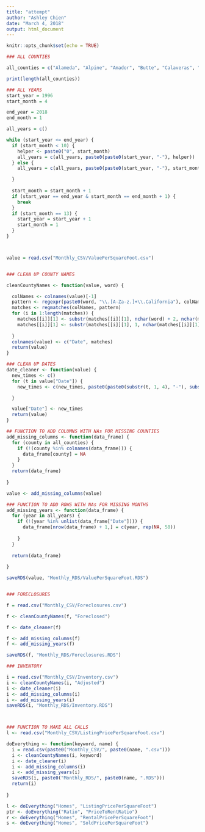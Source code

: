 ```yaml
---
title: "attempt"
author: "Ashley Chien"
date: "March 4, 2018"
output: html_document
---
```


```r
knitr::opts_chunk$set(echo = TRUE)
```

```r

### ALL COUNTIES

all_counties = c("Alameda", "Alpine", "Amador", "Butte", "Calaveras", "Colusa", "Contra.Costa", "Del.Norte", "El.Dorado", "Fresno", "Glenn", "Humboldt", "Imperial", "Inyo", "Kern", "Kings", "Lake", "Lassen", "Los.Angeles", "Madera", "Marin", "Mariposa", "Mendocino", "Merced", "Modoc", "Mono", "Monterey", "Napa", "Nevada", "Orange", "Placer", "Plumas", "Riverside", "Sacramento", "San.Benito", "San.Bernardino", "San.Diego", "San.Francisco", "San.Joaquin", "San.Luis.Obispo", "San.Mateo", "Santa.Barbara", "Santa.Clara", "Santa.Cruz", "Shasta", "Sierra", "Siskiyou", "Solano", "Sonoma", "Stanislaus", "Sutter", "Tehama", "Trinity", "Tulare", "Tuolumne", "Ventura", "Yolo", "Yuba")

print(length(all_counties))

```
```r
### ALL YEARS
start_year = 1996
start_month = 4

end_year = 2018
end_month = 1

all_years = c()

while (start_year <= end_year) {
  if (start_month < 10) {
    helper <- paste0("0", start_month)
    all_years = c(all_years, paste0(paste0(start_year, "-"), helper))
  } else {
    all_years = c(all_years, paste0(paste0(start_year, "-"), start_month))

  }
  
  start_month = start_month + 1
  if (start_year == end_year & start_month == end_month + 1) {
    break
  }
  if (start_month == 13) {
    start_year = start_year + 1
    start_month = 1
  }
}




```

```r
value = read.csv("Monthly_CSV/ValuePerSquareFoot.csv")



```


```r

### CLEAN UP COUNTY NAMES

cleanCountyNames <- function(value, word) {

  colNames <- colnames(value)[-1]
  pattern <- regexpr(paste0(word, "\\.[A-Za-z.]+\\.California"), colNames)
  matches <- regmatches(colNames, pattern)
  for (i in 1:length(matches)) {
    matches[[i]][1] <- substr(matches[[i]][1], nchar(word) + 2, nchar(matches[[i]][1])) # get rid of Foot
    matches[[i]][1] <- substr(matches[[i]][1], 1, nchar(matches[[i]][1]) - 11) # get rid of California
  
  }
  colnames(value) <- c("Date", matches)
  return(value)
}

```

```r

### CLEAN UP DATES
date_cleaner <- function(value) {
  new_times <- c()
  for (t in value["Date"]) {
    new_times <- c(new_times, paste0(paste0(substr(t, 1, 4), "-"), substr(t, 5, 6)))

  }

  value["Date"] <- new_times
  return(value)
}


```

```r
## FUNCTION TO ADD COLUMNS WITH NAs FOR MISSING COUNTIES
add_missing_columns <- function(data_frame) {
  for (county in all_counties) {
    if (!(county %in% colnames(data_frame))) {
      data_frame[county] = NA
    }
  }
  return(data_frame)
  
}

```

```r
value <- add_missing_columns(value)


```

```r

### FUNCTION TO ADD ROWS WITH NAs FOR MISSING MONTHS
add_missing_years <- function(data_frame) {
  for (year in all_years) {
    if (!(year %in% unlist(data_frame["Date"]))) {
      data_frame[nrow(data_frame) + 1,] = c(year, rep(NA, 58))
      
    }
  }
  
  return(data_frame)
  
}

```

```r

saveRDS(value, "Monthly_RDS/ValuePerSquareFoot.RDS")



```

```r

### FORECLOSURES

f = read.csv("Monthly_CSV/Foreclosures.csv")

f <- cleanCountyNames(f, "Foreclosed")

f <- date_cleaner(f)

f <- add_missing_columns(f)
f <- add_missing_years(f)


```

```r
saveRDS(f, "Monthly_RDS/Foreclosures.RDS")

```

```r

### INVENTORY

i = read.csv("Monthly_CSV/Inventory.csv")
i <- cleanCountyNames(i, "Adjusted")
i <- date_cleaner(i)
i <- add_missing_columns(i)
i <- add_missing_years(i)
saveRDS(i, "Monthly_RDS/Inventory.RDS")




```

```r

### FUNCTION TO MAKE ALL CALLS
l <- read.csv("Monthly_CSV/ListingPricePerSquareFoot.csv")

doEverything <- function(keyword, name) {
  i = read.csv(paste0("Monthly_CSV/", paste0(name, ".csv")))
  i <- cleanCountyNames(i, keyword)
  i <- date_cleaner(i)
  i <- add_missing_columns(i)
  i <- add_missing_years(i)
  saveRDS(i, paste0("Monthly_RDS/", paste0(name, ".RDS")))
  return(i)
  
}

l <- doEverything("Homes", "ListingPricePerSquareFoot")
ptr <- doEverything("Ratio", "PriceToRentRatio")
r <- doEverything("Homes", "RentalPricePerSquareFoot")
s <- doEverything("Homes", "SoldPricePerSquareFoot")


```